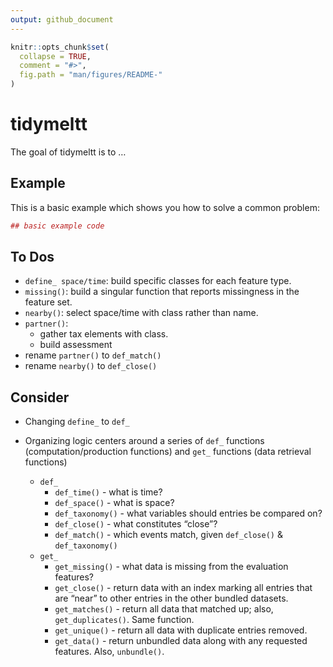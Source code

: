 ```yaml
---
output: github_document
---
```


<!-- README.md is generated from README.Rmd. Please edit that file -->

```r
knitr::opts_chunk$set(
  collapse = TRUE,
  comment = "#>",
  fig.path = "man/figures/README-"
)
```
# tidymeltt

The goal of tidymeltt is to ...

## Example

This is a basic example which shows you how to solve a common problem:

```r
## basic example code
```


## To Dos

- `define_ space/time`: build specific classes for each feature type.
- `missing()`: build a singular function that reports missingness in the feature set.
- `nearby()`: select space/time with class rather than name.
- `partner()`: 
    + gather tax elements with class. 
    + build assessment
- rename `partner()` to `def_match()`
- rename `nearby()` to `def_close()`


## Consider

- Changing `define_` to `def_`

- Organizing logic centers around a series of `def_` functions (computation/production functions) and `get_` functions (data retrieval functions)
    + `def_`
        - `def_time()` - what is time?
        - `def_space()` - what is space?
        - `def_taxonomy()` - what variables should entries be compared on?
        - `def_close()` - what constitutes "close"?
        - `def_match()` - which events match, given `def_close()` & `def_taxonomy()`
    + `get_`
        - `get_missing()` - what data is missing from the evaluation features?
        - `get_close()` - return data with an index marking all entries that are "near" to other entries in the other bundled datasets.
        - `get_matches()` - return all data that matched up; also, `get_duplicates()`. Same function.
        - `get_unique()` - return all data with duplicate entries removed. 
        - `get_data()` - return unbundled data along with any requested features. Also, `unbundle()`.
        
     

